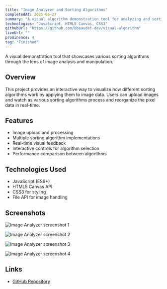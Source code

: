 ```yaml
---
title: "Image Analyzer and Sorting Algorithms"
completedAt: 2025-06-27
summary: "A visual algorithm demonstration tool for analyzing and sorting images"
technologies: "JavaScript, HTML5 Canvas, CSS3"
githubUrl: "https://github.com/bbeaudet-dev/visual-algorithm"
liveUrl: ""
prominence: 4
tag: "Finished"
---
```


A visual demonstration tool that showcases various sorting algorithms through the lens of image analysis and manipulation.

## Overview

This project provides an interactive way to visualize how different sorting algorithms work by applying them to image data. Users can upload images and watch as various sorting algorithms process and reorganize the pixel data in real-time.

## Features

- Image upload and processing
- Multiple sorting algorithm implementations
- Real-time visual feedback
- Interactive controls for algorithm selection
- Performance comparison between algorithms

## Technologies Used

- JavaScript (ES6+)
- HTML5 Canvas API
- CSS3 for styling
- File API for image handling

## Screenshots

<Image
  src="/portfolio/algorithms1.jpg"
  alt="Image Analyzer screenshot 1"
  width={800}
  height={600}
  className="rounded-lg my-4"
/>

<Image
  src="/portfolio/algorithms2.jpg"
  alt="Image Analyzer screenshot 2"
  width={800}
  height={600}
  className="rounded-lg my-4"
/>

<Image
  src="/portfolio/algorithms3.jpg"
  alt="Image Analyzer screenshot 3"
  width={800}
  height={600}
  className="rounded-lg my-4"
/>

<Image
  src="/portfolio/algorithms4.jpg"
  alt="Image Analyzer screenshot 4"
  width={800}
  height={600}
  className="rounded-lg my-4"
/>

## Links

- [GitHub Repository](https://github.com/bbeaudet-dev/visual-algorithm)
